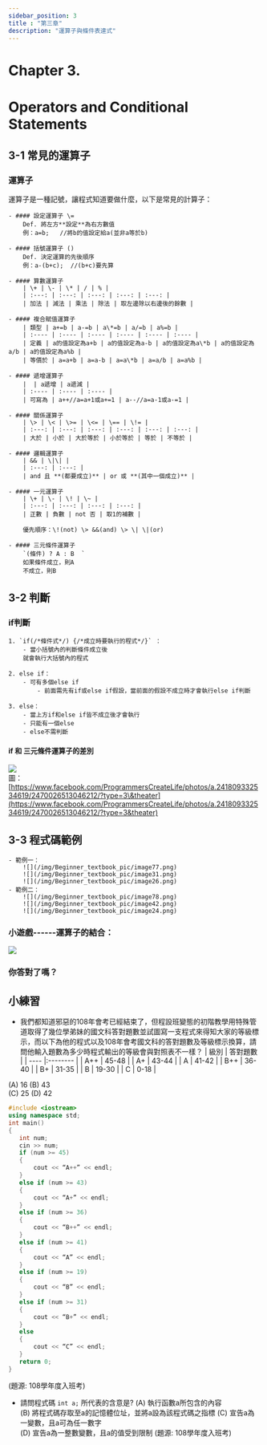 ```yaml
---
sidebar_position: 3
title : "第三章"
description: "運算子與條件表達式"
---
```


# <span class="chapter_title">Chapter 3. </span>
# <span class="chapter_subtitle"> Operators and Conditional Statements </span>


## 3-1 常見的運算子

### 運算子
運算子是一種記號，讓程式知道要做什麼，以下是常見的計算子：

    - #### 設定運算子 \= 
        Def. 將左方**設定**為右方數值  
        例：a=b;   //將b的值設定給a(並非a等於b)

    - #### 括號運算子 ()
        Def. 決定運算的先後順序   
        例：a-(b+c);  //(b+c)要先算

    - #### 算數運算子
        | \+ | \- | \* | / | % |
        | :---: | :---: | :---: | :---: | :---: |
        | 加法 | 減法 | 乘法 | 除法 | 取左邊除以右邊後的餘數 |

    - #### 複合賦值運算子
        | 類型 | a+=b | a-=b | a\*=b | a/=b | a%=b |
        | :---- | :---- | :---- | :---- | :---- | :---- |
        | 定義 | a的值設定為a+b | a的值設定為a-b | a的值設定為a\*b | a的值設定為a/b | a的值設定為a%b |
        | 等價於 | a=a+b | a=a-b | a=a\*b | a=a/b | a=a%b |

    - #### 遞增運算子
        |  | a遞增 | a遞減 |
        | :---- | :---- | :---- |
        | 可寫為 | a++//a=a+1或a+=1 | a--//a=a-1或a-=1 |

    - #### 關係運算子
        | \> | \< | \>= | \<= | \== | \!= |
        | :---: | :---: | :---: | :---: | :---: | :---: |
        | 大於 | 小於 | 大於等於 | 小於等於 | 等於 | 不等於 |

    - #### 邏輯運算子
        | && | \|\| |
        | :---: | :---: |
        | and 且 **(都要成立)** | or 或 **(其中一個成立)** |

    - #### 一元運算子
        | \+ | \- | \! | \~ |
        | :---: | :---: | :---: | :---: |
        | 正數 | 負數 | not 否 | 取1的補數 |  

        優先順序：\!(not) \> &&(and) \> \| \|(or)

    - #### 三元條件運算子
        `(條件) ? A : B  `
        如果條件成立，則A  
        不成立，則B

## 3-2 判斷  

### if判斷

    1. `if(/*條件式*/) {/*成立時要執行的程式*/}` ：  
        - 當小括號內的判斷條件成立後  
        就會執行大括號內的程式  

    2. else if：
        - 可有多個else if  
            - 前面需先有if或else if假設，當前面的假設不成立時才會執行else if判斷

    3. else：
        - 當上方if和else if皆不成立後才會執行  
        - 只能有一個else
        - else不需判斷

#### if 和 三元條件運算子的差別

![](/img/Beginner_textbook_pic/image75.png)  
圖：[https://www.facebook.com/ProgrammersCreateLife/photos/a.241809332534619/2470026513046212/?type=3\&theater](https://www.facebook.com/ProgrammersCreateLife/photos/a.241809332534619/2470026513046212/?type=3&theater)

## 3-3 程式碼範例
    - 範例一：  
        ![](/img/Beginner_textbook_pic/image77.png)  
        ![](/img/Beginner_textbook_pic/image31.png)  
        ![](/img/Beginner_textbook_pic/image26.png)  
    - 範例二：  
        ![](/img/Beginner_textbook_pic/image78.png)  
        ![](/img/Beginner_textbook_pic/image42.png)  
        ![](/img/Beginner_textbook_pic/image24.png)  


### 小遊戲------運算子的結合：
![](/img/Beginner_textbook_pic/image48.png)  
<h3>你答對了嗎？</h3>

## 小練習
- 我們都知道邪惡的108年會考已經結束了，但程設班變態的初階教學用特殊管道取得了幾位學弟妹的國文科答對題數並試圖寫一支程式來得知大家的等級標示，而以下為他的程式以及108年會考國文科的答對題數及等級標示換算，請問他輸入題數為多少時程式輸出的等級會與對照表不一樣？
| 級別 | 答對題數 |
| ---- |:-------- |
| A++  | 45-48    |
| A+   | 43-44    |
| A    | 41-42    |
| B++  | 36-40    |
| B+   | 31-35    |
| B    | 19-30    |
| C    | 0-18     |

 (A) 16 
 (B) 43  
 (C) 25 
 (D) 42
 ```cpp
#include <iostream>
using namespace std;
int main()
{
	int num;
	cin >> num;
	if (num >= 45)
	{
		cout << “A++” << endl;
	}
	else if (num >= 43)
	{
		cout << “A+” << endl;
	}
	else if (num >= 36)
	{
		cout << “B++” << endl;
	}
	else if (num >= 41)
	{
		cout << “A” << endl;
	}
	else if (num >= 19)
	{
		cout << “B” << endl;
	}
	else if (num >= 31)
	{
		cout << “B+” << endl;
	}
	else
	{
		cout << “C” << endl;
	}
	return 0;
}
```
(題源: 108學年度入班考)

- 請問程式碼 `int a;` 所代表的含意是? 
(A)	執行函數a所包含的內容  
(B)	將程式碼存取至a的記憶體位址，並將a設為該程式碼之指標 
(C)	宣告a為一變數，且a可為任一數字  
(D)	宣告a為一整數變數，且a的值受到限制
(題源: 108學年度入班考)

